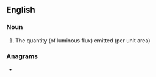 {{also|émittance}}
==English==

===Noun===
{{en-noun}}
{{wikipedia}}

# The quantity (of luminous flux) emitted (per unit area)

===Anagrams===
* {{anagrams|en|antemetic}}
